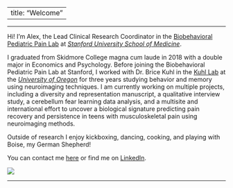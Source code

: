 
---
title: "Welcome"
---
***

Hi! I'm Alex, the Lead Clinical Research Coordinator in the [Biobehavioral Pediatric Pain Lab](https://bpp.stanford.edu) at [_Stanford University School of Medicine_](https://med.stanford.edu).


I graduated from Skidmore College magna cum laude in 2018 with a double major in Economics and Psychology. Before joining the Biobehavioral Pediatric Pain Lab at Stanford, I worked with Dr. Brice Kuhl in the [Kuhl Lab](https://kuhllab.com) at the [_University of Oregon_](https://www.uoregon.edu) for three years studying behavior and memory using neuroimaging techniques. I am currently working on multiple projects, including a diversity and representation manuscript, a qualitative interview study, a cerebellum fear learning data analysis, and a multisite and international effort to uncover a biological signature predicting pain recovery and persistence in teens with musculoskeletal pain using neuroimaging methods.

Outside of research I enjoy kickboxing, dancing, cooking, and playing with Boise, my German Shepherd! 

You can contact me [here](mailto:atrembla@stanford.edu) or find me on [LinkedIn](https://www.linkedin.com/in/alexandra-tremblay-mcgaw-a28774ba).

![](imgs/ATM.jpg)

***